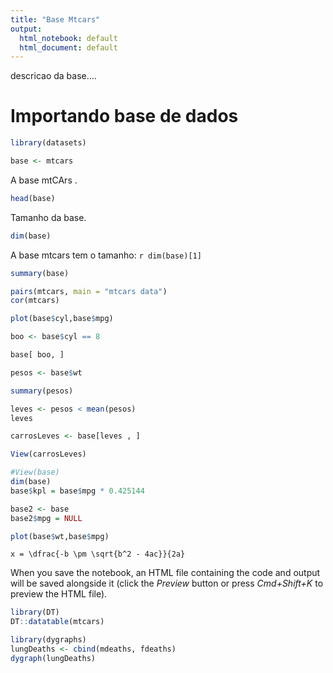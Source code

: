 ```yaml
---
title: "Base Mtcars"
output:
  html_notebook: default
  html_document: default
---
```


descricao da base.... 
 
# Importando base de dados
```r
library(datasets)

base <- mtcars
```

A base mtCArs . 

```r
head(base)
```

Tamanho da base.
```r
dim(base)
```

A base mtcars tem o tamanho: `r dim(base)[1]  `


```r
summary(base)

pairs(mtcars, main = "mtcars data")
cor(mtcars)

plot(base$cyl,base$mpg)

boo <- base$cyl == 8

base[ boo, ]

pesos <- base$wt

summary(pesos)

leves <- pesos < mean(pesos)
leves

carrosLeves <- base[leves , ]

View(carrosLeves)

#View(base)
dim(base)
base$kpl = base$mpg * 0.425144

base2 <- base
base2$mpg = NULL
```


```r

plot(base$wt,base$mpg)
```


```mathjax
x = \dfrac{-b \pm \sqrt{b^2 - 4ac}}{2a}
```
When you save the notebook, an HTML file containing the code and output will be saved alongside it (click the *Preview* button or press *Cmd+Shift+K* to preview the HTML file).
```r
library(DT)
DT::datatable(mtcars)
```

```r
library(dygraphs)
lungDeaths <- cbind(mdeaths, fdeaths)
dygraph(lungDeaths)
```

